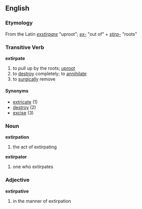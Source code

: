 == English ==
=== Etymology === 
From the Latin ''[[exstirpare]]'' "uproot"; ''[[ex-]]'' "out of" + ''[[stirp-]]'' "roots"

=== Transitive Verb ===
'''extirpate'''
# to pull up by the roots; [[uproot]]
# to [[destroy]] completely; to [[annihilate]]
# to [[surgically]] remove

==== Synonyms ====
*[[extricate]] (1)
*[[destroy]] (2)
*[[excise]] (3)


=== Noun ===
'''extirpation'''
# the act of extirpating

'''extirpator'''
# one who extirpates

=== Adjective ===
'''extirpative'''
# in the manner of extirpation